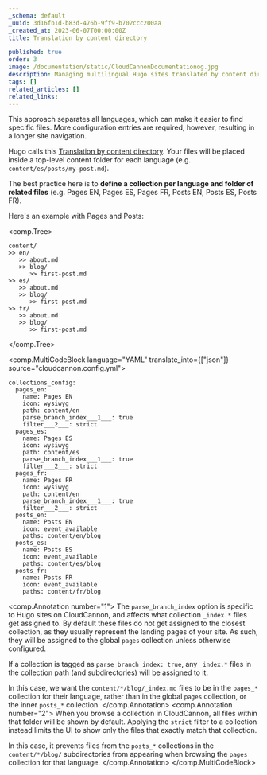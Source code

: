 ```yaml
---
_schema: default
_uuid: 3d16fb1d-b83d-476b-9ff9-b702ccc200aa
_created_at: 2023-06-07T00:00:00Z
title: Translation by content directory

published: true
order: 3
image: /documentation/static/CloudCannonDocumentationog.jpg
description: Managing multilingual Hugo sites translated by content directory/folder.
tags: []
related_articles: []
related_links:
---
```

This approach separates all languages, which can make it easier to find specific files. More configuration entries are required, however, resulting in a longer site navigation.

Hugo calls this [Translation by content directory](https://gohugo.io/content-management/multilingual/#translation-by-content-directory). Your files will be placed inside a top-level content folder for each language (e.g. `content/es/posts/my-post.md`).

The best practice here is to **define a collection per language and folder of related files** (e.g. Pages EN, Pages ES, Pages FR, Posts EN, Posts ES, Posts FR).

Here's an example with Pages and Posts:

<comp.Tree>
```
content/
>> en/
   >> about.md
   >> blog/
      >> first-post.md
>> es/
   >> about.md
   >> blog/
      >> first-post.md
>> fr/
   >> about.md
   >> blog/
      >> first-post.md
```
</comp.Tree>

<comp.MultiCodeBlock language="YAML" translate_into={["json"]} source="cloudcannon.config.yml">
```
collections_config:
  pages_en:
    name: Pages EN
    icon: wysiwyg
    path: content/en
    parse_branch_index___1___: true
    filter___2___: strict
  pages_es:
    name: Pages ES
    icon: wysiwyg
    path: content/es
    parse_branch_index___1___: true
    filter___2___: strict
  pages_fr:
    name: Pages FR
    icon: wysiwyg
    path: content/en
    parse_branch_index___1___: true
    filter___2___: strict
  posts_en:
    name: Posts EN
    icon: event_available
    paths: content/en/blog
  posts_es:
    name: Posts ES
    icon: event_available
    paths: content/es/blog
  posts_fr:
    name: Posts FR
    icon: event_available
    paths: content/fr/blog
```
<comp.Annotation number="1">
  The `parse_branch_index` option is specific to Hugo sites on CloudCannon, and affects what collection `_index.*` files get assigned to.
  By default these files do not get assigned to the closest collection, as they usually represent the landing pages of your site.
  As such, they will be assigned to the global `pages` collection unless otherwise configured.

  If a collection is tagged as `parse_branch_index: true`, any `_index.*` files in the collection path (and subdirectories) will be assigned
  to it.
  
  In this case, we want the `content/*/blog/_index.md` files to be in the `pages_*` collection for their language,
  rather than in the global `pages` collection, or the inner `posts_*` collection.
</comp.Annotation>
<comp.Annotation number="2">
  When you browse a collection in CloudCannon, all files within that folder will be shown by default. 
  Applying the `strict` filter to a collection instead limits the UI to show only the files that exactly match that collection.

  In this case, it prevents files from the `posts_*` collections in the `content/*/blog/` subdirectories
  from appearing when browsing the `pages` collection for that language.
</comp.Annotation>
</comp.MultiCodeBlock>
